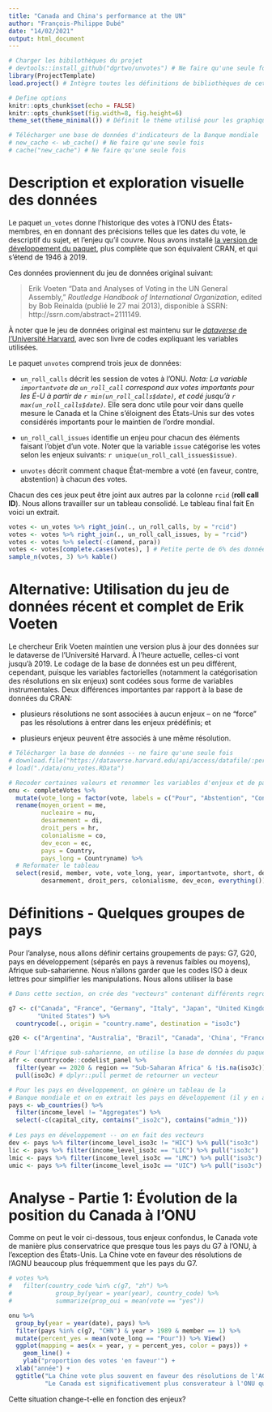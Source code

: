 ```yaml
---
title: "Canada and China's performance at the UN"
author: "François-Philippe Dubé"
date: "14/02/2021"
output: html_document
---
```


```r
# Charger les bibilothèques du projet
# devtools::install_github("dgrtwo/unvotes") # Ne faire qu'une seule fois
library(ProjectTemplate)
load.project() # Intègre toutes les définitions de bibliothèques de cette analyse

# Define options
knitr::opts_chunk$set(echo = FALSE)
knitr::opts_chunk$set(fig.width=8, fig.height=6) 
theme_set(theme_minimal()) # Définit le thème utilisé pour les graphiques

# Télécharger une base de données d'indicateurs de la Banque mondiale
# new_cache <- wb_cache() # Ne faire qu'une seule fois
# cache("new_cache") # Ne faire qu'une seule fois
```

Description et exploration visuelle des données
=================================================

Le paquet `un_votes` donne l'historique des votes à l'ONU des États-membres, en en donnant des précisions telles que les dates du vote, le descriptif du sujet, et l'enjeu qu'il couvre. Nous avons installé [la version de développement du paquet](https://github.com/dgrtwo/unvotes), plus complète que son équivalent CRAN, et qui s'étend de 1946 à 2019.

Ces données proviennent du jeu de données original suivant:

> Erik Voeten "Data and Analyses of Voting in the UN General Assembly," *Routledge Handbook of International Organization*, edited by Bob Reinalda (publié le 27 mai 2013), disponible à SSRN: http://ssrn.com/abstract=2111149.

À noter que le jeu de données original est maintenu sur le [*dataverse* de l'Université Harvard](https://dataverse.harvard.edu/dataset.xhtml?persistentId=hdl:1902.1/12379), avec son livre de codes expliquant les variables utilisées.

Le paquet `unvotes` comprend trois jeux de données: 

* `un_roll_calls` décrit les session de votes à l'ONU. *Nota: La variable `importantvote` de  `un_roll_call` correspond aux votes importants pour les É-U à partir de `r min(un_roll_calls$date)`, et codé jusqu'à `r max(un_roll_calls$date)`.* Elle sera donc utile pour voir dans quelle mesure le Canada et la Chine s'éloignent des États-Unis sur des votes considérés importants pour le maintien de l'ordre mondial.

* `un_roll_call_issues` identifie un enjeu pour chacun des éléments faisant l'objet d'un vote. Noter que la variable `issue` catégorise les votes selon les enjeux suivants: `r unique(un_roll_call_issues$issue)`.

* `unvotes` décrit comment chaque État-membre a voté (en faveur, contre, abstention) à chacun des votes.

Chacun des ces jeux peut être joint aux autres par la colonne `rcid` (**roll call ID**). Nous allons travailler sur un tableau consolidé. Le tableau final fait En voici un extrait.

```r
votes <- un_votes %>% right_join(., un_roll_calls, by = "rcid")
votes <- votes %>% right_join(., un_roll_call_issues, by = "rcid")
votes <- votes %>% select(-c(amend, para))
votes <- votes[complete.cases(votes), ] # Petite perte de 6% des données.
sample_n(votes, 3) %>% kable()
```

Alternative: Utilisation du jeu de données récent et complet de Erik Voeten
============================================================================
Le chercheur Erik Voeten maintien une version plus à jour des données sur le dataverse de l'Université Harvard. À l'heure actuelle, celles-ci vont jusqu'à 2019. Le codage de la base de données est un peu différent, cependant, puisque les variables factorielles (notamment la catégorisation des résolutions en six enjeux) sont codées sous forme de variables instrumentales. Deux différences importantes par rapport à la base de données du CRAN: 

- plusieurs résolutions ne sont associées à aucun enjeux -- on ne "force" pas les résolutions à entrer dans les enjeux prédéfinis; et 

- plusieurs enjeux peuvent être associés à une même résolution. 

```r
# Télécharger la base de données -- ne faire qu'une seule fois
# download.file("https://dataverse.harvard.edu/api/access/datafile/:persistentId?persistentId=doi:10.7910/DVN/LEJUQZ/MLNAHB", "./data/onu_votes.RData")
# load("./data/onu_votes.RData")

# Recoder certaines valeurs et renommer les variables d'enjeux et de pays
onu <- completeVotes %>% 
  mutate(vote_long = factor(vote, labels = c("Pour", "Abstention", "Contre", "Absent", "Non membre"))) %>% 
  rename(moyen_orient = me, 
         nucleaire = nu, 
         desarmement = di, 
         droit_pers = hr, 
         colonialisme = co, 
         dev_econ = ec, 
         pays = Country, 
         pays_long = Countryname) %>% 
  # Reformater le tableau
  select(resid, member, vote, vote_long, year, importantvote, short, descr, moyen_orient, nucleaire, 
         desarmement, droit_pers, colonialisme, dev_econ, everything())


```



Définitions - Quelques groupes de pays
======================================

Pour l'analyse, nous allons définir certains groupements de pays: G7, G20, pays en développement (séparés en pays à revenus faibles ou moyens), Afrique sub-saharienne. Nous n'allons garder que les codes ISO à deux lettres pour simplifier les manipulations. Nous allons utiliser la base 

```r
# Dans cette section, on crée des "vecteurs" contenant différents regroupements de pays

g7 <- c("Canada", "France", "Germany", "Italy", "Japan", "United Kingdom", 
        "United States") %>%
  countrycode(., origin = "country.name", destination = "iso3c")

g20 <- c("Argentina", "Australia", "Brazil", "Canada", 'China', "France", "Germany", "India", "Indonesia", "Italy", "Japan", "Mexico", "Netherlands", "Russia", "Saudi Arabia", "Singapore", "South Africa", "South Korea", "Spain", "Switzerland", "Turkey", "United Kingdom", "United States") %>% countrycode(., origin = "country.name", destination = "iso3c")

# Pour l'Afrique sub-saharienne, on utilise la base de données du paquet countrycode
afr <- countrycode::codelist_panel %>% 
  filter(year == 2020 & region == "Sub-Saharan Africa" & !is.na(iso3c)) %>% 
  pull(iso3c) # dplyr::pull permet de retourner un vecteur

# Pour les pays en développement, on génère un tableau de la 
# Banque mondiale et on en extrait les pays en développement (il y en a 218)
pays <- wb_countries() %>% 
  filter(income_level != "Aggregates") %>% 
  select(-c(capital_city, contains("_iso2c"), contains("admin_")))
  
# Les pays en développement -- on en fait des vecteurs
dev <- pays %>% filter(income_level_iso3c != "HIC") %>% pull("iso3c")
lic <- pays %>% filter(income_level_iso3c == "LIC") %>% pull("iso3c")
lmic <- pays %>% filter(income_level_iso3c == "LMC") %>% pull("iso3c")
umic <- pays %>% filter(income_level_iso3c == "UIC") %>% pull("iso3c")
```



Analyse - Partie 1: Évolution de la position du Canada à l'ONU 
==============================================================

Comme on peut le voir ci-dessous, tous enjeux confondus, le Canada vote de manière plus conservatrice que presque tous les pays du G7 à l'ONU, à l'exception des États-Unis. La Chine vote en faveur des résolutions de l'AGNU beaucoup plus fréquemment que les pays du G7.

```r
# votes %>% 
#   filter(country_code %in% c(g7, "zh") %>% 
#            group_by(year = year(year), country_code) %>% 
#            summarize(prop_oui = mean(vote == "yes"))

onu %>% 
  group_by(year = year(date), pays) %>%
  filter(pays %in% c(g7, "CHN") & year > 1989 & member == 1) %>% 
  mutate(percent_yes = mean(vote_long == "Pour")) %>% View()
  ggplot(mapping = aes(x = year, y = percent_yes, color = pays)) +
    geom_line() +
    ylab("proportion des votes 'en faveur'") +
  xlab("année") +
  ggtitle("La Chine vote plus souvent en faveur des résolutions de l'AGNU que les pays du G7.", 
          "Le Canada est significativement plus consverateur à l'ONU que les autres pays du G7.")

```

Cette situation change-t-elle en fonction des enjeux?



